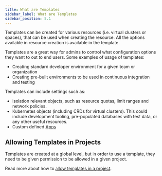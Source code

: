 ```yaml
---
title: What are Templates
sidebar_label: What are Templates
sidebar_position: 5.1
---
```



Templates can be created for various resources (i.e. virtual clusters or spaces), that can be used when creating the resource. All the options available in resource creation is available in the template. 

Templates are a great way for admins to control what configuration options they want to out to end users. Some examples of usage of templates:
* Creating standard developer environment for a
given team or organization
* Creating pre-built environments to be used in continuous
integration and testing

Templates can include settings such as:

- Isolation relevant objects, such as resource quotas, limit ranges and network policies.
- Kubernetes objects (including CRDs for virtual clusters). This could include development tooling, pre-populated databases with test data, or any other useful resources.
- Custom defined [Apps](/platform/apps/what-are-apps.mdx)

## Allowing Templates in Projects

Templates are created at a global level, but in order to use a template, they need to be given permission to be allowed in a given project. 

Read more about how to [allow templates in a project](../projects/using-projects/templates/).
